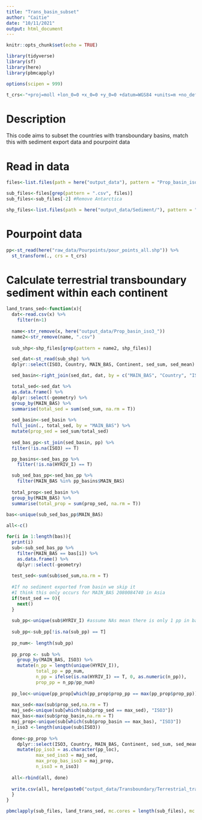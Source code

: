 ```yaml
---
title: "Trans_basin_subset"
author: "Caitie"
date: "10/11/2021"
output: html_document
---
```


```r
knitr::opts_chunk$set(echo = TRUE)
```

```r
library(tidyverse)
library(sf)
library(here)
library(pbmcapply)

options(scipen = 999)

t_crs<-"+proj=moll +lon_0=0 +x_0=0 +y_0=0 +datum=WGS84 +units=m +no_defs"
```

# Description

This code aims to subset the countries with transboundary basins, match this with sediment export data and pourpoint data

# Read in data

```r
files<-list.files(path = here("output_data"), pattern = "Prop_basin_iso3_", full.names = T)

sub_files<-files[grep(pattern = ".csv", files)]
sub_files<-sub_files[-2] #Remove Antarctica

shp_files<-list.files(path = here("output_data/Sediment/"), pattern = ".shp", full.names = T)
```

# Pourpoint data

```r
pp<-st_read(here("raw_data/Pourpoints/pour_points_all.shp")) %>% 
  st_transform(., crs = t_crs)
```

# Calculate terrestrial transboundary sediment within each continent

```r
land_trans_sed<-function(x){
  dat<-read.csv(x) %>% 
    filter(n>1)
  
  name<-str_remove(x, here("output_data/Prop_basin_iso3_"))
  name2<-str_remove(name, ".csv")
  
  sub_shp<-shp_files[grep(pattern = name2, shp_files)]

  sed_dat<-st_read(sub_shp) %>% 
  dplyr::select(ISO3, Country, MAIN_BAS, Continent, sed_sum, sed_mean)

  sed_basin<-right_join(sed_dat, dat, by = c("MAIN_BAS", "Country", "ISO3", "Continent")) 

  total_sed<-sed_dat %>% 
  as.data.frame() %>% 
  dplyr::select(-geometry) %>% 
  group_by(MAIN_BAS) %>% 
  summarise(total_sed = sum(sed_sum, na.rm = T))
  
  sed_basin<-sed_basin %>% 
  full_join(., total_sed, by = "MAIN_BAS") %>% 
  mutate(prop_sed = sed_sum/total_sed)
  
  sed_bas_pp<-st_join(sed_basin, pp) %>% 
  filter(!is.na(ISO3) == T)

  pp_basins<-sed_bas_pp %>% 
    filter(!is.na(HYRIV_I) == T)

  sub_sed_bas_pp<-sed_bas_pp %>% 
    filter(MAIN_BAS %in% pp_basins$MAIN_BAS)
  
  total_prop<-sed_basin %>% 
  group_by(MAIN_BAS) %>% 
  summarise(total_prop = sum(prop_sed, na.rm = T))
  
bas<-unique(sub_sed_bas_pp$MAIN_BAS)

all<-c()

for(i in 1:length(bas)){
  print(i)
  sub<-sub_sed_bas_pp %>% 
    filter(MAIN_BAS == bas[i]) %>% 
    as.data.frame() %>% 
    dplyr::select(-geometry)
  
  test_sed<-sum(sub$sed_sum,na.rm = T)
  
  #If no sediment exported from basin we skip it
  #I think this only occurs for MAIN_BAS 2080084740 in Asia
  if(test_sed == 0){ 
    next()
  }
  
  sub_pp<-unique(sub$HYRIV_I) #assume NAs mean there is only 1 pp in basin
  
  sub_pp<-sub_pp[!is.na(sub_pp) == T]
  
  pp_num<- length(sub_pp)
  
  pp_prop <- sub %>% 
    group_by(MAIN_BAS, ISO3) %>% 
    mutate(n_pp = length(unique(HYRIV_I)),
           total_pp = pp_num,
           n_pp = ifelse(is.na(HYRIV_I) == T, 0, as.numeric(n_pp)),
           prop_pp = n_pp/pp_num)
  
  pp_loc<-unique(pp_prop[which(pp_prop$prop_pp == max(pp_prop$prop_pp)), "ISO3"])
  
  max_sed<-max(sub$prop_sed,na.rm = T)
  maj_sed<-unique(sub[which(sub$prop_sed == max_sed), "ISO3"])
  max_bas<-max(sub$prop_basin,na.rm = T)
  maj_prop<-unique(sub[which(sub$prop_basin == max_bas), "ISO3"])
  n_iso3 <-length(unique(sub$ISO3))
  
  done<-pp_prop %>% 
    dplyr::select(ISO3, Country, MAIN_BAS, Continent, sed_sum, sed_mean, area_km2, b_area_km2, iso3_b_km2, prop_basin, n, total_sed, prop_sed, HYRIV_I, ds_m3_p, n_pp, total_pp, prop_pp) %>% 
    mutate(pp_iso3 = as.character(pp_loc),
           max_sed_iso3 = maj_sed,
           max_prop_bas_iso3 = maj_prop,
           n_iso3 = n_iso3) 
  
  all<-rbind(all, done)
  
  write.csv(all, here(paste0("output_data/Transboundary/Terrestrial_transboundary_",name2,".csv")))
  }
}
```

```r
pbmclapply(sub_files, land_trans_sed, mc.cores = length(sub_files), mc.style = "ETA")
```



